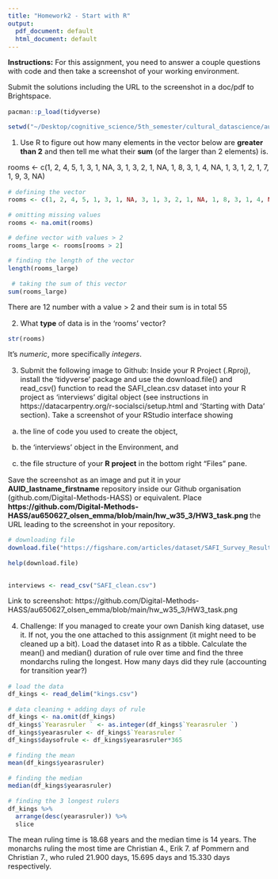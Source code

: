 ```yaml
---
title: "Homework2 - Start with R"
output:
  pdf_document: default
  html_document: default
---
```


<style type="text/css">
  body{
  font-size: 11pt; # change fontsize
  font-family: Times; # change font
}
</style>

**Instructions:** For this assignment, you need to answer a couple questions with code and then take a screenshot of your working environment.

Submit the solutions including the URL to the screenshot in a doc/pdf to Brightspace.

```r
pacman::p_load(tidyverse)
```

```r
setwd("~/Desktop/cognitive_science/5th_semester/cultural_datascience/au650627_olsen_emma/hw_w35_3")
```
  


1) Use R to figure out how many elements in the vector below are **greater than 2** and then tell me what their **sum** (of the larger than 2 elements) is.

rooms <- c(1, 2, 4, 5, 1, 3, 1, NA, 3, 1, 3, 2, 1, NA, 1, 8, 3, 1, 4, NA, 1, 3, 1, 2, 1, 7, 1, 9, 3, NA)

```r
# defining the vector
rooms <- c(1, 2, 4, 5, 1, 3, 1, NA, 3, 1, 3, 2, 1, NA, 1, 8, 3, 1, 4, NA, 1, 3, 1, 2, 1, 7, 1, 9, 3, NA) 

# omitting missing values
rooms <- na.omit(rooms)

# define vector with values > 2
rooms_large <- rooms[rooms > 2]

# finding the length of the vector
length(rooms_large)
 
 # taking the sum of this vector
sum(rooms_large)
```

There are 12 number with a value > 2 and their sum is in total 55

  

2) What **type** of data is in the 'rooms' vector?

```r
str(rooms)
```

It's _numeric_, more specifically _integers_.

3) Submit the following image to Github: Inside your R Project (.Rproj), install the 'tidyverse' package and use the download.file() and read_csv() function to read the SAFI_clean.csv dataset into your R project as 'interviews' digital object (see instructions in https://datacarpentry.org/r-socialsci/setup.html and 'Starting with Data' section). Take a screenshot of your RStudio interface showing

a) the line of code you used to create the object,

b) the 'interviews' object in the Environment, and

c) the file structure of your **R project** in the bottom right "Files" pane.

Save the screenshot as an image and put it in your **AUID_lastname_firstname** repository inside our Github organisation (github.com/Digital-Methods-HASS) or equivalent. Place **https://github.com/Digital-Methods-HASS/au650627_olsen_emma/blob/main/hw_w35_3/HW3_task.png
** the URL leading to the screenshot in your repository.

```r

# downloading file
download.file("https://figshare.com/articles/dataset/SAFI_Survey_Results/6262019?file=11492171","SAFI_clean.csv", mode = "wb")

help(download.file)


interviews <- read_csv("SAFI_clean.csv")

```

Link to screenshot: https://github.com/Digital-Methods-HASS/au650627_olsen_emma/blob/main/hw_w35_3/HW3_task.png


4) Challenge: If you managed to create your own Danish king dataset, use it. If not, you the one attached to this assignment (it might need to be cleaned up a bit). Load the dataset into R as a tibble. Calculate the mean() and median() duration of rule over time and find the three mondarchs ruling the longest. How many days did they rule (accounting for transition year?)

```r
# load the data
df_kings <- read_delim("kings.csv")

# data cleaning + adding days of rule 
df_kings <- na.omit(df_kings) 
df_kings$`Yearasruler ` <- as.integer(df_kings$`Yearasruler `)
df_kings$yearasruler <- df_kings$`Yearasruler `
df_kings$daysofrule <- df_kings$yearasruler*365

# finding the mean
mean(df_kings$yearasruler) 

# finding the median
median(df_kings$yearasruler) 

# finding the 3 longest rulers 
df_kings %>% 
  arrange(desc(yearasruler)) %>% 
  slice

```

The mean ruling time is 18.68 years and the median time is 14 years. The monarchs ruling the most time are Christian 4., Erik 7. af Pommern and Christian 7., who ruled 21.900 days, 15.695 days and 15.330 days respectively.



